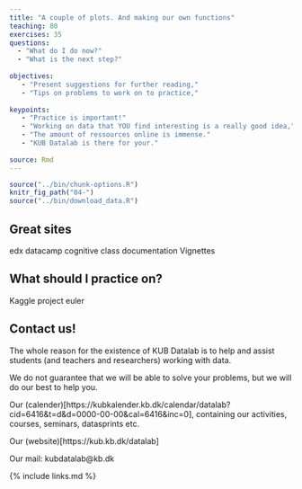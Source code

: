 ```yaml
---
title: "A couple of plots. And making our own functions"
teaching: 80
exercises: 35
questions:
  - "What do I do now?"
  - "What is the next step?"
  
objectives:
   - "Present suggestions for further reading,"
   - "Tips on problems to work on to practice,"
   
keypoints:
   - "Practice is important!"
   - "Working on data that YOU find interesting is a really good idea,"
   - "The amount of ressources online is immense."
   - "KUB Datalab is there for your."
   
source: Rmd
---
```


```r
source("../bin/chunk-options.R")
knitr_fig_path("04-")
source("../bin/download_data.R")
```


## Great sites

edx
datacamp
cognitive class
documentation
Vignettes

## What should I practice on?

Kaggle
project euler

## Contact us!

The whole reason for the existence of KUB Datalab is to help and assist 
students (and teachers and researchers) working with data. 

We do not guarantee that we will be able to solve your problems, but we will 
do our best to help you.

Our (calender)[https://kubkalender.kb.dk/calendar/datalab?cid=6416&t=d&d=0000-00-00&cal=6416&inc=0], 
containing our activities, courses, seminars, datasprints etc.

Our (website)[https://kub.kb.dk/datalab]

Our mail: kubdatalab@kb.dk



{% include links.md %}
